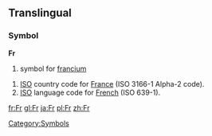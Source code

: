 ==Translingual==
===Symbol===
'''Fr'''
#{{chemistry}} symbol for [[francium]]
[[Category:Symbols]]
#[[ISO]] country code for [[France]] (ISO 3166-1 Alpha-2 code).
#[[ISO]] language code for [[French]] (ISO 639-1).

[[fr:Fr]]
[[gl:Fr]]
[[ja:Fr]]
[[pl:Fr]]
[[zh:Fr]]